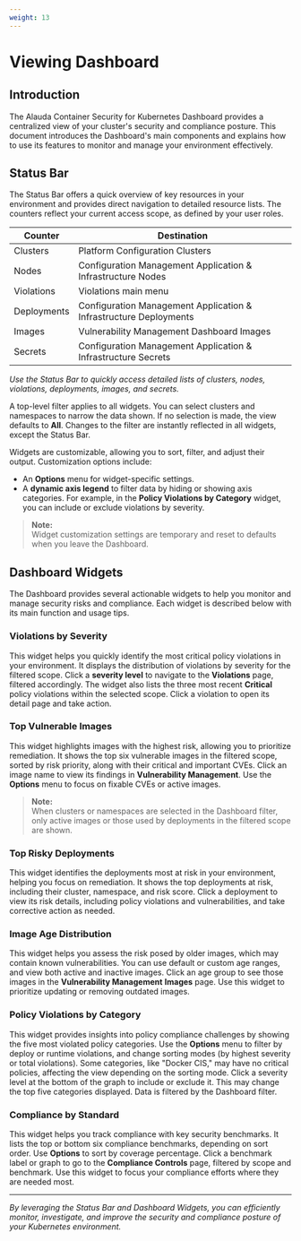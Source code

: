 ```yaml
---
weight: 13
---
```


# Viewing Dashboard

## Introduction

The Alauda Container Security for Kubernetes Dashboard provides a centralized view of your cluster's security and compliance posture. This document introduces the Dashboard's main components and explains how to use its features to monitor and manage your environment effectively.

## Status Bar

The Status Bar offers a quick overview of key resources in your environment and provides direct navigation to detailed resource lists. The counters reflect your current access scope, as defined by your user roles.

| Counter     | Destination                                                        |
|-------------|--------------------------------------------------------------------|
| Clusters    | Platform Configuration Clusters                                    |
| Nodes       | Configuration Management Application & Infrastructure Nodes        |
| Violations  | Violations main menu                                               |
| Deployments | Configuration Management Application & Infrastructure Deployments  |
| Images      | Vulnerability Management Dashboard Images                          |
| Secrets     | Configuration Management Application & Infrastructure Secrets      |

*Use the Status Bar to quickly access detailed lists of clusters, nodes, violations, deployments, images, and secrets.*

A top-level filter applies to all widgets. You can select clusters and namespaces to narrow the data shown. If no selection is made, the view defaults to **All**. Changes to the filter are instantly reflected in all widgets, except the Status Bar.

Widgets are customizable, allowing you to sort, filter, and adjust their output. Customization options include:

- An **Options** menu for widget-specific settings.
- A **dynamic axis legend** to filter data by hiding or showing axis categories. For example, in the **Policy Violations by Category** widget, you can include or exclude violations by severity.

> **Note:**  
> Widget customization settings are temporary and reset to defaults when you leave the Dashboard.

## Dashboard Widgets

The Dashboard provides several actionable widgets to help you monitor and manage security risks and compliance. Each widget is described below with its main function and usage tips.

### Violations by Severity
This widget helps you quickly identify the most critical policy violations in your environment. It displays the distribution of violations by severity for the filtered scope. Click a **severity level** to navigate to the **Violations** page, filtered accordingly. The widget also lists the three most recent **Critical** policy violations within the selected scope. Click a violation to open its detail page and take action.

### Top Vulnerable Images
This widget highlights images with the highest risk, allowing you to prioritize remediation. It shows the top six vulnerable images in the filtered scope, sorted by risk priority, along with their critical and important CVEs. Click an image name to view its findings in **Vulnerability Management**. Use the **Options** menu to focus on fixable CVEs or active images.

> **Note:**  
> When clusters or namespaces are selected in the Dashboard filter, only active images or those used by deployments in the filtered scope are shown.

### Top Risky Deployments
This widget identifies the deployments most at risk in your environment, helping you focus on remediation. It shows the top deployments at risk, including their cluster, namespace, and risk score. Click a deployment to view its risk details, including policy violations and vulnerabilities, and take corrective action as needed.

### Image Age Distribution
This widget helps you assess the risk posed by older images, which may contain known vulnerabilities. You can use default or custom age ranges, and view both active and inactive images. Click an age group to see those images in the **Vulnerability Management** **Images** page. Use this widget to prioritize updating or removing outdated images.

### Policy Violations by Category
This widget provides insights into policy compliance challenges by showing the five most violated policy categories. Use the **Options** menu to filter by deploy or runtime violations, and change sorting modes (by highest severity or total violations). Some categories, like "Docker CIS," may have no critical policies, affecting the view depending on the sorting mode. Click a severity level at the bottom of the graph to include or exclude it. This may change the top five categories displayed. Data is filtered by the Dashboard filter.

### Compliance by Standard
This widget helps you track compliance with key security benchmarks. It lists the top or bottom six compliance benchmarks, depending on sort order. Use **Options** to sort by coverage percentage. Click a benchmark label or graph to go to the **Compliance Controls** page, filtered by scope and benchmark. Use this widget to focus your compliance efforts where they are needed most.

---

*By leveraging the Status Bar and Dashboard Widgets, you can efficiently monitor, investigate, and improve the security and compliance posture of your Kubernetes environment.*
